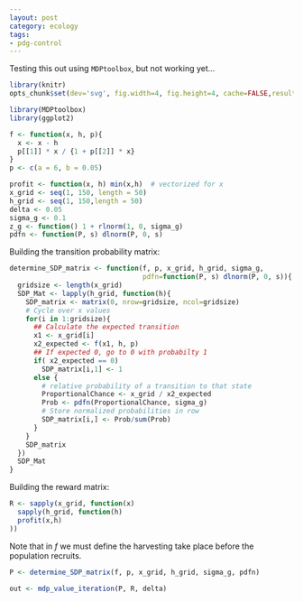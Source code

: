 ```yaml
---
layout: post
category: ecology
tags:
- pdg-control
---
```


Testing this out using `MDPtoolbox`, but not working yet...


```r
library(knitr)
opts_chunk$set(dev='svg', fig.width=4, fig.height=4, cache=FALSE,results='hide', fig.show='hold', error=TRUE)
```



```r
library(MDPtoolbox)
library(ggplot2)
```




```r
f <- function(x, h, p){ 
  x <- x - h
  p[[1]] * x / {1 + p[[2]] * x}  
}
p <- c(a = 6, b = 0.05)

profit <- function(x, h) min(x,h)  # vectorized for x
x_grid <- seq(1, 150, length = 50)
h_grid <- seq(1, 150,length = 50)
delta <- 0.05
sigma_g <- 0.1
z_g <- function() 1 + rlnorm(1, 0, sigma_g)
pdfn <- function(P, s) dlnorm(P, 0, s)
```


Building the transition probability matrix: 

```r
determine_SDP_matrix <- function(f, p, x_grid, h_grid, sigma_g,
                                 pdfn=function(P, s) dlnorm(P, 0, s)){
  gridsize <- length(x_grid)
  SDP_Mat <- lapply(h_grid, function(h){
    SDP_matrix <- matrix(0, nrow=gridsize, ncol=gridsize)
    # Cycle over x values
    for(i in 1:gridsize){ 
      ## Calculate the expected transition  
      x1 <- x_grid[i]
      x2_expected <- f(x1, h, p)
      ## If expected 0, go to 0 with probabilty 1
      if( x2_expected == 0) 
        SDP_matrix[i,1] <- 1  
      else {
        # relative probability of a transition to that state
        ProportionalChance <- x_grid / x2_expected
        Prob <- pdfn(ProportionalChance, sigma_g)
        # Store normalized probabilities in row
        SDP_matrix[i,] <- Prob/sum(Prob)
      }
    }
    SDP_matrix
  })
  SDP_Mat
}


```
Building the reward matrix: 

```r
R <- sapply(x_grid, function(x)
  sapply(h_grid, function(h)
  profit(x,h)
))
```

Note that in $f$ we must define the harvesting take place before the population recruits.

```r
P <- determine_SDP_matrix(f, p, x_grid, h_grid, sigma_g, pdfn)
```

```r
out <- mdp_value_iteration(P, R, delta)
```
